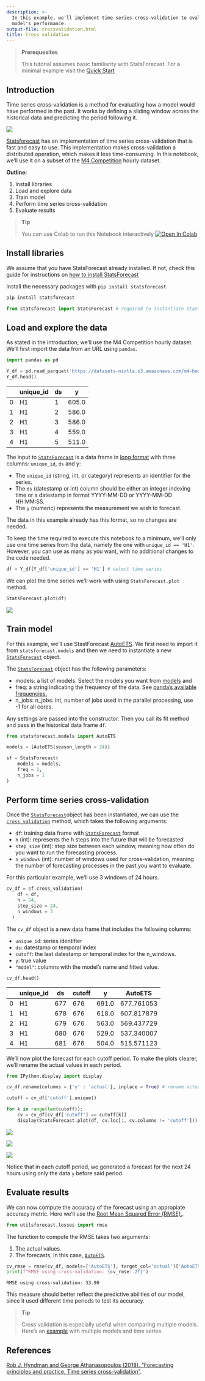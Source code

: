 ```yaml
---
description: >-
  In this example, we'll implement time series cross-validation to evaluate
  model's performance.
output-file: crossvalidation.html
title: Cross validation
---
```



> **Prerequesites**
>
> This tutorial assumes basic familiarity with StatsForecast. For a
> minimal example visit the [Quick
> Start](https://nixtla.github.io/statsforecast/examples/getting_started_short.html)

## Introduction

Time series cross-validation is a method for evaluating how a model
would have performed in the past. It works by defining a sliding window
across the historical data and predicting the period following it.

![](https://raw.githubusercontent.com/Nixtla/statsforecast/main/nbs/imgs/ChainedWindows.gif)

[Statsforecast](https://nixtla.github.io/statsforecast/) has an
implementation of time series cross-validation that is fast and easy to
use. This implementation makes cross-validation a distributed operation,
which makes it less time-consuming. In this notebook, we’ll use it on a
subset of the [M4
Competition](https://www.sciencedirect.com/science/article/pii/S0169207019301128)
hourly dataset.

**Outline:**

1.  Install libraries
2.  Load and explore data
3.  Train model
4.  Perform time series cross-validation
5.  Evaluate results

> **Tip**
>
> You can use Colab to run this Notebook interactively
> <a href="https://colab.research.google.com/github/Nixtla/statsforecast/blob/main/nbs/docs/tutorials/CrossValidation.ipynb" target="_parent"><img src="https://colab.research.google.com/assets/colab-badge.svg" alt="Open In Colab"/></a>

## Install libraries

We assume that you have StatsForecast already installed. If not, check
this guide for instructions on [how to install
StatsForecast]('https://nixtla.github.io/statsforecast/examples/installation.html')

Install the necessary packages with `pip install statsforecast`

```python
pip install statsforecast
```


```python
from statsforecast import StatsForecast # required to instantiate StastForecast object and use cross-validation method
```

## Load and explore the data

As stated in the introduction, we’ll use the M4 Competition hourly
dataset. We’ll first import the data from an URL using `pandas`.

```python
import pandas as pd
```


```python
Y_df = pd.read_parquet('https://datasets-nixtla.s3.amazonaws.com/m4-hourly.parquet') # load the data 
Y_df.head()
```

|     | unique_id | ds  | y     |
|-----|-----------|-----|-------|
| 0   | H1        | 1   | 605.0 |
| 1   | H1        | 2   | 586.0 |
| 2   | H1        | 3   | 586.0 |
| 3   | H1        | 4   | 559.0 |
| 4   | H1        | 5   | 511.0 |

The input to
[`StatsForecast`](https://Nixtla.github.io/statsforecast/src/core/core.html#statsforecast)
is a data frame in [long
format](https://www.theanalysisfactor.com/wide-and-long-data/) with
three columns: `unique_id`, `ds` and y:

-   The `unique_id` (string, int, or category) represents an identifier
    for the series.
-   The `ds` (datestamp or int) column should be either an integer
    indexing time or a datestamp in format YYYY-MM-DD or YYYY-MM-DD
    HH:MM:SS.
-   The `y` (numeric) represents the measurement we wish to forecast.

The data in this example already has this format, so no changes are
needed.

To keep the time required to execute this notebook to a minimum, we’ll
only use one time series from the data, namely the one with
`unique_id == 'H1'`. However, you can use as many as you want, with no
additional changes to the code needed.

```python
df = Y_df[Y_df['unique_id'] == 'H1'] # select time series
```

We can plot the time series we’ll work with using `StatsForecast.plot`
method.

```python
StatsForecast.plot(df)
```

![](/statsforecast/docs/tutorials/CrossValidation_files/figure-markdown_strict/cell-7-output-1.png)

## Train model

For this example, we’ll use StastForecast
[AutoETS](https://nixtla.github.io/statsforecast/models.html#autoets).
We first need to import it from `statsforecast.models` and then we need
to instantiate a new
[`StatsForecast`](https://Nixtla.github.io/statsforecast/src/core/core.html#statsforecast)
object.

The
[`StatsForecast`](https://Nixtla.github.io/statsforecast/src/core/core.html#statsforecast)
object has the following parameters:

-   models: a list of models. Select the models you want from
    [models](https://nixtla.github.io/statsforecast/models.html) and
-   freq: a string indicating the frequency of the data. See [panda’s
    available
    frequencies.](https://pandas.pydata.org/pandas-docs/stable/user_guide/timeseries.html#offset-aliases)
-   n_jobs: n_jobs: int, number of jobs used in the parallel processing,
    use -1 for all cores.

Any settings are passed into the constructor. Then you call its fit
method and pass in the historical data frame `df`.

```python
from statsforecast.models import AutoETS
```


```python
models = [AutoETS(season_length = 24)]

sf = StatsForecast(
    models = models, 
    freq = 1, 
    n_jobs = 1
)
```

## Perform time series cross-validation

Once the
[`StatsForecast`](https://Nixtla.github.io/statsforecast/src/core/core.html#statsforecast)object
has been instantiated, we can use the
[`cross_validation`](https://Nixtla.github.io/statsforecast/src/mfles.html#cross_validation)
method, which takes the following arguments:

-   `df`: training data frame with
    [`StatsForecast`](https://Nixtla.github.io/statsforecast/src/core/core.html#statsforecast)
    format
-   `h` (int): represents the h steps into the future that will be
    forecasted
-   `step_size` (int): step size between each window, meaning how often
    do you want to run the forecasting process.
-   `n_windows` (int): number of windows used for cross-validation,
    meaning the number of forecasting processes in the past you want to
    evaluate.

For this particular example, we’ll use 3 windows of 24 hours.

```python
cv_df = sf.cross_validation(
    df = df,
    h = 24,
    step_size = 24,
    n_windows = 3
  )
```

The `cv_df` object is a new data frame that includes the following
columns:

-   `unique_id`: series identifier
-   `ds`: datestamp or temporal index
-   `cutoff`: the last datestamp or temporal index for the n_windows.
-   `y`: true value
-   `"model"`: columns with the model’s name and fitted value.

```python
cv_df.head()
```

|     | unique_id | ds  | cutoff | y     | AutoETS    |
|-----|-----------|-----|--------|-------|------------|
| 0   | H1        | 677 | 676    | 691.0 | 677.761053 |
| 1   | H1        | 678 | 676    | 618.0 | 607.817879 |
| 2   | H1        | 679 | 676    | 563.0 | 569.437729 |
| 3   | H1        | 680 | 676    | 529.0 | 537.340007 |
| 4   | H1        | 681 | 676    | 504.0 | 515.571123 |

We’ll now plot the forecast for each cutoff period. To make the plots
clearer, we’ll rename the actual values in each period.

```python
from IPython.display import display
```


```python
cv_df.rename(columns = {'y' : 'actual'}, inplace = True) # rename actual values 

cutoff = cv_df['cutoff'].unique()

for k in range(len(cutoff)): 
    cv = cv_df[cv_df['cutoff'] == cutoff[k]]
    display(StatsForecast.plot(df, cv.loc[:, cv.columns != 'cutoff']))
```

![](/statsforecast/docs/tutorials/CrossValidation_files/figure-markdown_strict/cell-13-output-1.png)

![](/statsforecast/docs/tutorials/CrossValidation_files/figure-markdown_strict/cell-13-output-2.png)

![](/statsforecast/docs/tutorials/CrossValidation_files/figure-markdown_strict/cell-13-output-3.png)

Notice that in each cutoff period, we generated a forecast for the next
24 hours using only the data `y` before said period.

## Evaluate results

We can now compute the accuracy of the forecast using an appropiate
accuracy metric. Here we’ll use the [Root Mean Squared Error
(RMSE).](https://en.wikipedia.org/wiki/Root-mean-square_deviation).

```python
from utilsforecast.losses import rmse
```

The function to compute the RMSE takes two arguments:

1.  The actual values.  
2.  The forecasts, in this case,
    [`AutoETS`](https://Nixtla.github.io/statsforecast/src/core/models.html#autoets).

```python
cv_rmse = rmse(cv_df, models=['AutoETS'], target_col='actual')['AutoETS'].item()
print(f"RMSE using cross-validation: {cv_rmse:.2f}")
```

``` text
RMSE using cross-validation: 33.90
```

This measure should better reflect the predictive abilities of our
model, since it used different time periods to test its accuracy.

> **Tip**
>
> Cross validation is especially useful when comparing multiple models.
> Here’s an
> [example](https://nixtla.github.io/statsforecast/examples/getting_started_complete.html)
> with multiple models and time series.

## References

[Rob J. Hyndman and George Athanasopoulos (2018). “Forecasting
principles and practice, Time series
cross-validation”](https://otexts.com/fpp3/tscv.html).

